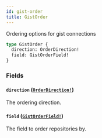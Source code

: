 ```yaml
---
id: gist-order
title: GistOrder
---
```


Ordering options for gist connections

```graphql
type GistOrder {
  direction: OrderDirection!
  field: GistOrderField!
}
```

### Fields

#### `direction` ([`OrderDirection!`](/docs/api/enums/order-direction))

The ordering direction.

#### `field` ([`GistOrderField!`](/docs/api/enums/gist-order-field))

The field to order repositories by.
